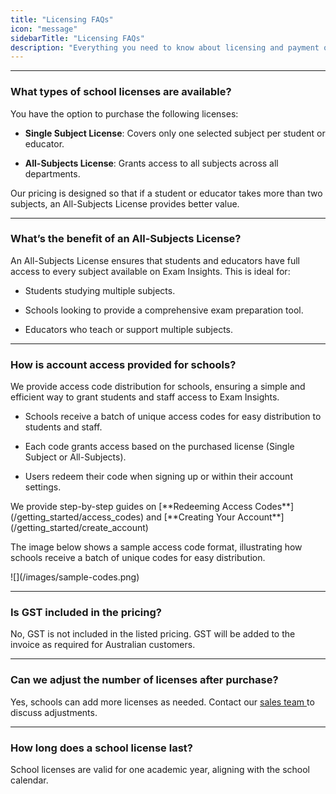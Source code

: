 ```yaml
---
title: "Licensing FAQs"
icon: "message"
sidebarTitle: "Licensing FAQs"
description: "Everything you need to know about licensing and payment options for schools."
---
```


***

### What types of school licenses are available?

You have the option to purchase the following licenses:

* **Single Subject License**: Covers only one selected subject per student or educator.

* **All-Subjects License**: Grants access to all subjects across all departments.

Our pricing is designed so that if a student or educator takes more than two subjects, an All-Subjects License provides better value.

***

### What’s the benefit of an All-Subjects License?

An All-Subjects License ensures that students and educators have full access to every subject available on Exam Insights. This is ideal for:

* Students studying multiple subjects.

* Schools looking to provide a comprehensive exam preparation tool.

* Educators who teach or support multiple subjects.

***

### How is account access provided for schools?

We provide access code distribution for schools, ensuring a simple and efficient way to grant students and staff access to Exam Insights.

* Schools receive a batch of unique access codes for easy distribution to students and staff.

* Each code grants access based on the purchased license (Single Subject or All-Subjects).

* Users redeem their code when signing up or within their account settings.

<Tip>
  We provide step-by-step guides on [**Redeeming Access Codes**](/getting_started/access_codes) and [**Creating Your Account**](/getting_started/create_account)
</Tip>

The image below shows a sample access code format, illustrating how schools receive a batch of unique codes for easy distribution.

<Frame caption="Example of Access Code Distribution">
  ![](/images/sample-codes.png)
</Frame>

***

### Is GST included in the pricing?

No, GST is not included in the listed pricing. GST will be added to the invoice as required for Australian customers.

***

### Can we adjust the number of licenses after purchase?

Yes, schools can add more licenses as needed. Contact our [sales team ](mailto:sales@exam-insights.com)to discuss adjustments.

***

### How long does a school license last?

School licenses are valid for one academic year, aligning with the school calendar.